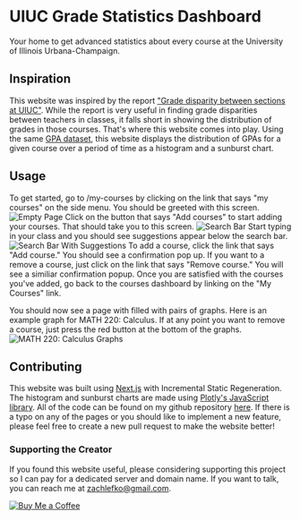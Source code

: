 # UIUC Grade Statistics Dashboard

Your home to get advanced statistics about every course at the University of Illinois Urbana-Champaign.

## Inspiration

This website was inspired by the report ["Grade disparity between sections at UIUC"](https://waf.cs.illinois.edu/discovery/grade_disparity_between_sections_at_uiuc/). While the report is very useful in finding grade disparities between teachers in classes, it falls short in showing the distribution of grades in those courses. That's where this website comes into play. Using the same [GPA dataset](https://github.com/wadefagen/datasets/tree/master/gpa), this website displays the distribution of GPAs for a given course over a period of time as a histogram and a sunburst chart.

## Usage

To get started, go to /my-courses by clicking on the link that says "my courses" on the side menu. You should be greeted with this screen.
![Empty Page](/empty.JPG)
Click on the button that says "Add courses" to start adding your courses. That should take you to this screen.
![Search Bar](/search.JPG)
Start typing in your class and you should see suggestions appear below the search bar.
![Search Bar With Suggestions](/search_suggestions.JPG)
To add a course, click the link that says "Add course." You should see a confirmation pop up. If you want to a remove a course, just click on the link that says "Remove course." You will see a similiar confirmation popup. Once you are satisfied with the courses you've added, go back to the courses dashboard by linking on the "My Courses" link.

You should now see a page with filled with pairs of graphs. Here is an example graph for MATH 220: Calculus. If at any point you want to remove a course, just press the red button at the bottom of the graphs.
![MATH 220: Calculus Graphs](/calc_graphs.JPG)

## Contributing

This website was built using [Next.js](https://nextjs.org/) with Incremental Static Regeneration. The histogram and sunburst charts are made using [Plotly's JavaScript library](https://plotly.com/javascript/). All of the code can be found on my github repository [here](https://github.com/i-am-zach/uiuc-grade-stats). If there is a typo on any of the pages or you should like to implement a new feature, please feel free to create a new pull request to make the website better!

### Supporting the Creator

If you found this website useful, please considering supporting this project so I can pay for a dedicated server and domain name. If you want to talk, you can reach me at zachlefko@gmail.com.

<a href="https://www.buymeacoffee.com/zachlefkovitz">
    <img src="/coffee-button-blue.png" alt="Buy Me a Coffee" style={{ height: "50px"}} />
</a>